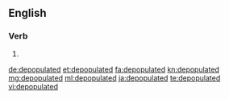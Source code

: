 ==English==

===Verb===
{{head|en|verb form}}

# {{en-past of|depopulate}}

[[de:depopulated]]
[[et:depopulated]]
[[fa:depopulated]]
[[kn:depopulated]]
[[mg:depopulated]]
[[ml:depopulated]]
[[ja:depopulated]]
[[te:depopulated]]
[[vi:depopulated]]